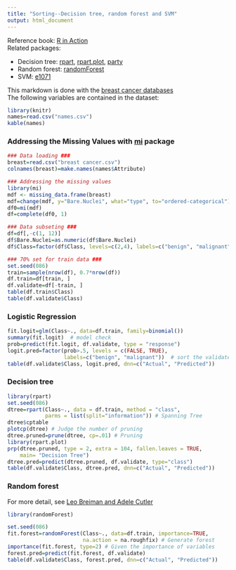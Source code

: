 ```yaml
---
title: "Sorting--Decision tree, random forest and SVM"
output: html_document
---
```


Reference book:  [R in Action][1]  
Related packages:  

- Decision tree: [rpart][2], [rpart.plot][3], [party][4]  
- Random forest: [randomForest][5]  
- SVM: [e1071][6]  

[1]: https://www.manning.com/books/r-in-action
[2]: https://cran.r-project.org/web/packages/rpart/
[3]: https://cran.r-project.org/web/packages/rpart.plot/
[4]: https://cran.r-project.org/web/packages/party/
[5]: https://cran.r-project.org/web/packages/randomForest/
[6]: https://cran.r-project.org/web/packages/e1071/

This markdown is done with the [breast cancer databases](http://archive.ics.uci.edu/ml/machine-learning-databases/breast-cancer-wisconsin/breast-cancer-wisconsin.data)  
The following variables are contained in the dataset:  

```r
library(knitr)
names=read.csv("names.csv")
kable(names)
```

### Addressing the Missing Values with [mi](https://cran.r-project.org/web/packages/mi/) package  

```r
### Data loading ###
breast=read.csv("breast cancer.csv")
colnames(breast)=make.names(names$Attribute)

### Addressing the missing values
library(mi)
mdf <- missing_data.frame(breast)
mdf=change(mdf, y="Bare.Nuclei", what="type", to="ordered-categorical")
df0=mi(mdf)
df=complete(df0, 1)

### Data subseting ###
df=df[,-c(1, 12)]
df$Bare.Nuclei=as.numeric(df$Bare.Nuclei)
df$Class=factor(df$Class, levels=c(2,4), labels=c("benign", "malignant"))

### 70% set for train data ###
set.seed(086)
train=sample(nrow(df), 0.7*nrow(df))
df.train=df[train, ]
df.validate=df[-train, ]
table(df.train$Class)
table(df.validate$Class)
```

### Logistic Regression

```r
fit.logit=glm(Class~., data=df.train, family=binomial())
summary(fit.logit)  # model check
prob=predict(fit.logit, df.validate, type = "response")
logit.pred=factor(prob>.5, levels = c(FALSE, TRUE),
                  labels=c("benign", "malignant"))  # sort the validate sample
table(df.validate$Class, logit.pred, dnn=c("Actual", "Predicted"))
```

### Decision tree

```r
library(rpart)
set.seed(086)
dtree=rpart(Class~., data = df.train, method = "class",
            parms = list(split="information")) # Spanning Tree
dtree$cptable
plotcp(dtree) # Judge the number of pruning
dtree.pruned=prune(dtree, cp=.01) # Pruning
library(rpart.plot)
prp(dtree.pruned, type = 2, extra = 104, fallen.leaves = TRUE,
    main= "Decision Tree")
dtree.pred=predict(dtree.pruned, df.validate, type="class")
table(df.validate$Class, dtree.pred, dnn=c("Actual", "Predicted"))
```

### Random forest  
For more detail, see [Leo Breiman and Adele Cutler](https://www.stat.berkeley.edu/~breiman/RandomForests/cc_home.htm)

```r
library(randomForest)
```
```r
set.seed(086)
fit.forest=randomForest(Class~., data=df.train, importance=TRUE,
                        na.action = na.roughfix) # Generate forest
importance(fit.forest, type=2) # Given the importance of variables
forest.pred=predict(fit.forest, df.validate)
table(df.validate$Class, forest.pred, dnn=c("Actual", "Predicted"))
```